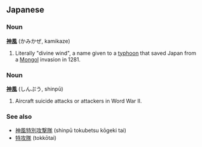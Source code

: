 ==Japanese==
<!-- ===Etymology===
[[神]] ''kami'' "god" + [[風]] ''kaze'' "wind"-->

===Noun===
'''[[神]][[風]]''' (かみかぜ, kamikaze)

# Literally "divine wind", a name given to a [[typhoon]] that saved Japan from a [[Mongol]] invasion in 1281.

===Noun===
'''[[神]][[風]]''' (しんぷう, shinpū)

# Aircraft suicide attacks or attackers in Word War II.

===See also===
*[[神風特別攻撃隊]] (shinpū tokubetsu kōgeki tai)
*[[特攻隊]] (tokkōtai)